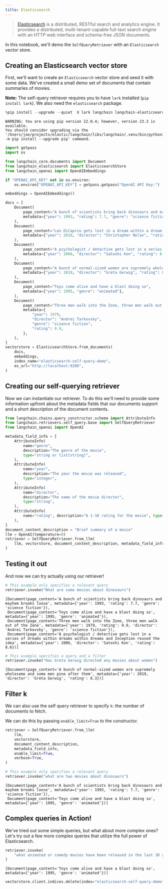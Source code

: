 ```yaml
---
title: Elasticsearch
---
```


> [Elasticsearch](https://www.elastic.co/elasticsearch/) is a distributed, RESTful search and analytics engine.
> It provides a distributed, multi-tenant-capable full-text search engine with an HTTP web interface and schema-free
> JSON documents.

In this notebook, we'll demo the `SelfQueryRetriever` with an `Elasticsearch` vector store.

## Creating an Elasticsearch vector store

First, we'll want to create an `Elasticsearch` vector store and seed it with some data. We've created a small demo set of documents that contain summaries of movies.

**Note:** The self-query retriever requires you to have `lark` installed (`pip install lark`). We also need the `elasticsearch` package.


```python
%pip install --upgrade --quiet  U lark langchain langchain-elasticsearch
```
```output
WARNING: You are using pip version 22.0.4; however, version 23.3 is available.
You should consider upgrading via the '/Users/joe/projects/elastic/langchain/libs/langchain/.venv/bin/python3 -m pip install --upgrade pip' command.

```

```python
import getpass
import os

from langchain_core.documents import Document
from langchain_elasticsearch import ElasticsearchStore
from langchain_openai import OpenAIEmbeddings

if "OPENAI_API_KEY" not in os.environ:
    os.environ["OPENAI_API_KEY"] = getpass.getpass("OpenAI API Key:")

embeddings = OpenAIEmbeddings()
```


```python
docs = [
    Document(
        page_content="A bunch of scientists bring back dinosaurs and mayhem breaks loose",
        metadata={"year": 1993, "rating": 7.7, "genre": "science fiction"},
    ),
    Document(
        page_content="Leo DiCaprio gets lost in a dream within a dream within a dream within a ...",
        metadata={"year": 2010, "director": "Christopher Nolan", "rating": 8.2},
    ),
    Document(
        page_content="A psychologist / detective gets lost in a series of dreams within dreams within dreams and Inception reused the idea",
        metadata={"year": 2006, "director": "Satoshi Kon", "rating": 8.6},
    ),
    Document(
        page_content="A bunch of normal-sized women are supremely wholesome and some men pine after them",
        metadata={"year": 2019, "director": "Greta Gerwig", "rating": 8.3},
    ),
    Document(
        page_content="Toys come alive and have a blast doing so",
        metadata={"year": 1995, "genre": "animated"},
    ),
    Document(
        page_content="Three men walk into the Zone, three men walk out of the Zone",
        metadata={
            "year": 1979,
            "director": "Andrei Tarkovsky",
            "genre": "science fiction",
            "rating": 9.9,
        },
    ),
]
vectorstore = ElasticsearchStore.from_documents(
    docs,
    embeddings,
    index_name="elasticsearch-self-query-demo",
    es_url="http://localhost:9200",
)
```

## Creating our self-querying retriever
Now we can instantiate our retriever. To do this we'll need to provide some information upfront about the metadata fields that our documents support and a short description of the document contents.


```python
from langchain.chains.query_constructor.schema import AttributeInfo
from langchain.retrievers.self_query.base import SelfQueryRetriever
from langchain_openai import OpenAI

metadata_field_info = [
    AttributeInfo(
        name="genre",
        description="The genre of the movie",
        type="string or list[string]",
    ),
    AttributeInfo(
        name="year",
        description="The year the movie was released",
        type="integer",
    ),
    AttributeInfo(
        name="director",
        description="The name of the movie director",
        type="string",
    ),
    AttributeInfo(
        name="rating", description="A 1-10 rating for the movie", type="float"
    ),
]
document_content_description = "Brief summary of a movie"
llm = OpenAI(temperature=0)
retriever = SelfQueryRetriever.from_llm(
    llm, vectorstore, document_content_description, metadata_field_info, verbose=True
)
```

## Testing it out
And now we can try actually using our retriever!


```python
# This example only specifies a relevant query
retriever.invoke("What are some movies about dinosaurs")
```



```output
[Document(page_content='A bunch of scientists bring back dinosaurs and mayhem breaks loose', metadata={'year': 1993, 'rating': 7.7, 'genre': 'science fiction'}),
 Document(page_content='Toys come alive and have a blast doing so', metadata={'year': 1995, 'genre': 'animated'}),
 Document(page_content='Three men walk into the Zone, three men walk out of the Zone', metadata={'year': 1979, 'rating': 9.9, 'director': 'Andrei Tarkovsky', 'genre': 'science fiction'}),
 Document(page_content='A psychologist / detective gets lost in a series of dreams within dreams within dreams and Inception reused the idea', metadata={'year': 2006, 'director': 'Satoshi Kon', 'rating': 8.6})]
```



```python
# This example specifies a query and a filter
retriever.invoke("Has Greta Gerwig directed any movies about women")
```



```output
[Document(page_content='A bunch of normal-sized women are supremely wholesome and some men pine after them', metadata={'year': 2019, 'director': 'Greta Gerwig', 'rating': 8.3})]
```


## Filter k

We can also use the self query retriever to specify `k`: the number of documents to fetch.

We can do this by passing `enable_limit=True` to the constructor.


```python
retriever = SelfQueryRetriever.from_llm(
    llm,
    vectorstore,
    document_content_description,
    metadata_field_info,
    enable_limit=True,
    verbose=True,
)
```


```python
# This example only specifies a relevant query
retriever.invoke("what are two movies about dinosaurs")
```



```output
[Document(page_content='A bunch of scientists bring back dinosaurs and mayhem breaks loose', metadata={'year': 1993, 'rating': 7.7, 'genre': 'science fiction'}),
 Document(page_content='Toys come alive and have a blast doing so', metadata={'year': 1995, 'genre': 'animated'})]
```


## Complex queries in Action!
We've tried out some simple queries, but what about more complex ones? Let's try out a few more complex queries that utilize the full power of Elasticsearch.


```python
retriever.invoke(
    "what animated or comedy movies have been released in the last 30 years about animated toys?"
)
```



```output
[Document(page_content='Toys come alive and have a blast doing so', metadata={'year': 1995, 'genre': 'animated'})]
```



```python
vectorstore.client.indices.delete(index="elasticsearch-self-query-demo")
```
